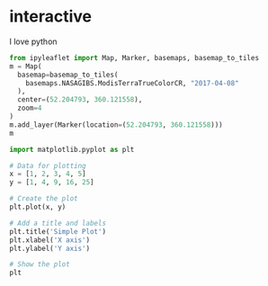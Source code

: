 # interactive

I love python
```python
from ipyleaflet import Map, Marker, basemaps, basemap_to_tiles
m = Map(
  basemap=basemap_to_tiles(
    basemaps.NASAGIBS.ModisTerraTrueColorCR, "2017-04-08"
  ),
  center=(52.204793, 360.121558),
  zoom=4
)
m.add_layer(Marker(location=(52.204793, 360.121558)))
m
```

```python

import matplotlib.pyplot as plt

# Data for plotting
x = [1, 2, 3, 4, 5]
y = [1, 4, 9, 16, 25]

# Create the plot
plt.plot(x, y)

# Add a title and labels
plt.title('Simple Plot')
plt.xlabel('X axis')
plt.ylabel('Y axis')

# Show the plot
plt
```